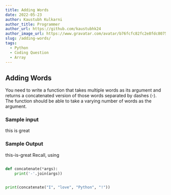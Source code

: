 ```yaml
---
title: Adding Words
date: 2022-05-23 
author: Kaustubh Kulkarni
author_title: Programmer
author_url: https://github.com/kaustubhk24
author_image_url: https://www.gravatar.com/avatar/b76fcfc82fc2e8fdc8075636f1735f61?s=200
slug: /adding-words/
tags:
  - Python
  - Coding Question
  - Array
---
```


## Adding Words

You need to write a function that takes multiple words as its argument and returns a concatenated version of those words separated by dashes (-).
The function should be able to take a varying number of words as the argument.

### Sample input
this
is
great

### Sample Output
this-is-great
Recall, using 

```python title="addWords.py"

def concatenate(*args):
    print('-'.join(args))
    

print(concatenate("I", "love", "Python", "!"))
```